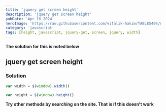 ```yaml
---
title: 'jquery get screen height'
description: 'jquery get screen height'
pubDate: 'Apr 16 2024'
heroImage: 'https://raw.githubusercontent.com/vitalik-hakim/TABLES404/main/error_b/JavaScript.png'
category: 'javascript'
tags: [height, javascript, jquery-get, screen, jquery, width]
---
```


**The solution for this is noted below**

## jquery get screen height

### Solution

```javascript
var width = $(window).width()

var height = $(window).height()
```

**Try other methods by searching on the site. That is if this doesn't work**
